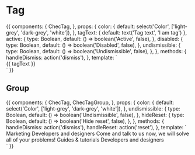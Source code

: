 
<Meta title="Components/Tag" component={Tag} />

# Tag

<Props of={Tag} />

<Preview>
  <Story name="Default">
    {{
      components: {
        ChecTag,
      },
      props: {
        color: {
          default: select('Color', ['light-grey', 'dark-grey', 'white']),
        },
        tagText: {
          default: text('Tag text', 'I am tag')
        },
        active: {
          type: Boolean,
          default: () => boolean('Active', false),
        },
        disabled: {
          type: Boolean,
          default: () => boolean('Disabled', false),
        },
        undismissible: {
          type: Boolean,
          default: () => boolean('Undismissible', false),
        },
      },
      methods: {
        handleDismiss: action('dismiss'),
      },
      template: `
        <div class="mx-auto max-w-lg pt-6">
          <ChecTag
            :color="color"
            :active="active"
            :disabled="disabled"
            :undismissible="undismissible"
            @dismiss="handleDismiss"
          >
            {{ tagText }}
          </ChecTag>
        </div>`
    }}
  </Story>
</Preview>

## Group

<Preview>
  <Story name="Group">
    {{
      components: {
        ChecTag,
        ChecTagGroup,
      },
      props: {
        color: {
          default: select('Color', ['light-grey', 'dark-grey', 'white']),
        },
        undismissible: {
          type: Boolean,
          default: () => boolean('Undismissible', false),
        },
        hideReset: {
          type: Boolean,
          default: () => boolean('Hide reset', false),
        },
      },
      methods: {
        handleDismiss: action('dismiss'),
        handleReset: action('reset'),
      },
      template: `
        <div class="mx-auto max-w-4xl pt-6">
          <ChecTagGroup :hide-reset="hideReset" @reset="handleReset">
            <ChecTag :color="color" :disabled="disabled" :undismissible="undismissible" @dismiss="handleDismiss">
              Marketing
            </ChecTag>
            <ChecTag :color="color" :disabled="disabled" :undismissible="undismissible" active @dismiss="handleDismiss">
              Developers and designers
            </ChecTag>
            <ChecTag :color="color" :undismissible="undismissible" active disabled @dismiss="handleDismiss">
              Come and talk to us now, we will solve all of your problems!
            </ChecTag>
            <ChecTag :color="color" :undismissible="undismissible" disabled @dismiss="handleDismiss">
              Guides &amp; tutorials
            </ChecTag>
            <ChecTag :color="color" :disabled="disabled" :undismissible="undismissible" @dismiss="handleDismiss">
              Developers and designers
            </ChecTag>
          </ChecTagGroup>
        </div>`
    }}
  </Story>
</Preview>
